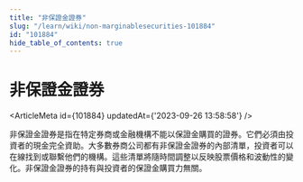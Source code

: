 ```yaml
---
title: "非保證金證券"
slug: "/learn/wiki/non-marginablesecurities-101884"
id: "101884"
hide_table_of_contents: true
---
```



# 非保證金證券

<ArticleMeta id={101884} updatedAt={'2023-09-26 13:58:58'} />
<div className='border-solid border-b border-t-0 my-4 border-[var(--ifm-color-gray-300)]' />

非保證金證券是指在特定券商或金融機構不能以保證金購買的證券。它們必須由投資者的現金完全資助。大多數券商公司都有非保證金證券的內部清單，投資者可以在線找到或聯繫他們的機構。這些清單將隨時間調整以反映股票價格和波動性的變化。非保證金證券的持有與投資者的保證金購買力無關。
